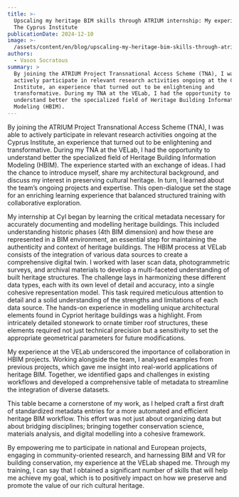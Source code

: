 ```yaml
---
title: >-
  Upscaling my heritage BIM skills through ATRIUM internship: My experience at
  The Cyprus Institute 
publicationDate: 2024-12-10
image: >-
  /assets/content/en/blog/upscaling-my-heritage-bim-skills-through-atrium-internship-my-experience-at-the-cyprus-institute/image.jpeg
authors:
  - Vasos Socratous
summary: >
  By joining the ATRIUM Project Transnational Access Scheme (TNA), I was able to
  actively participate in relevant research activities ongoing at the Cyprus
  Institute, an experience that turned out to be enlightening and
  transformative. During my TNA at the VELab, I had the opportunity to
  understand better the specialized field of Heritage Building Information
  Modeling (HBIM). 
---
```

By joining the ATRIUM Project Transnational Access Scheme (TNA), I was able to actively participate in relevant research activities ongoing at the Cyprus Institute, an experience that turned out to be enlightening and transformative. During my TNA at the VELab, I had the opportunity to understand better the specialized field of Heritage Building Information Modeling (HBIM). The experience started with an exchange of ideas. I had the chance to introduce myself, share my architectural background, and discuss my interest in preserving cultural heritage. In turn, I learned about the team’s ongoing projects and expertise. This open-dialogue set the stage for an enriching learning experience that balanced structured training with collaborative exploration.

<Figure src="/assets/content/en/blog/upscaling-my-heritage-bim-skills-through-atrium-internship-my-experience-at-the-cyprus-institute/download.jpeg" alignment="center">

</Figure>

My internship at CyI began by learning the critical metadata necessary for accurately documenting and modelling heritage buildings. This included understanding historic phases (4th BIM dimension) and how these are represented in a BIM environment, an essential step for maintaining the authenticity and context of heritage buildings. The HBIM process at VELab consists of the integration of various data sources to create a comprehensive digital twin. I worked with laser scan data, photogrammetric surveys, and archival materials to develop a multi-faceted understanding of built heritage structures. The challenge lays in harmonizing these different data types, each with its own level of detail and accuracy, into a single cohesive representation model. This task required meticulous attention to detail and a solid understanding of the strengths and limitations of each data source. The hands-on experience in modelling unique architectural elements found in Cypriot heritage buildings was a highlight. From intricately detailed stonework to ornate timber roof structures, these elements required not just technical precision but a sensitivity to set the appropriate geometrical parameters for future modifications.

My experience at the VELab underscored the importance of collaboration in HBIM projects. Working alongside the team, I analysed examples from previous projects, which gave me insight into real-world applications of heritage BIM. Together, we identified gaps and challenges in existing workflows and developed a comprehensive table of metadata to streamline the integration of diverse datasets.

This table became a cornerstone of my work, as I helped craft a first draft of standardized metadata entries for a more automated and efficient heritage BIM workflow. This effort was not just about organizing data but about bridging disciplines; bringing together conservation science, materials analysis, and digital modelling into a cohesive framework.

<Figure src="/assets/content/en/blog/upscaling-my-heritage-bim-skills-through-atrium-internship-my-experience-at-the-cyprus-institute/1.jpg" alignment="center">

</Figure>

By empowering me to participate in national and European projects, engaging in community-oriented research, and harnessing BIM and VR for building conservation, my experience at the VELab shaped me. Through my training, I can say that I obtained a significant number of skills that will help me achieve my goal, which is to positively impact on how we preserve and promote the value of our rich cultural heritage.

<Figure src="/assets/content/en/blog/upscaling-my-heritage-bim-skills-through-atrium-internship-my-experience-at-the-cyprus-institute/2.jpeg" alignment="stretch">

</Figure>
